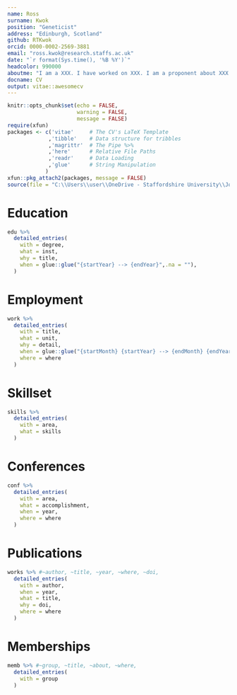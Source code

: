 ```yaml
---
name: Ross
surname: Kwok
position: "Geneticist"
address: "Edinburgh, Scotland"
github: RTKwok
orcid: 0000-0002-2569-3881
email: "ross.kwok@research.staffs.ac.uk"
date: "`r format(Sys.time(), '%B %Y')`"
headcolor: 990000
aboutme: "I am a XXX. I have worked on XXX. I am a proponent about XXX. This CV is version controlled and compiled with code."
docname: CV
output: vitae::awesomecv
---
```


```r
knitr::opts_chunk$set(echo = FALSE,
                      warning = FALSE,
                      message = FALSE)
require(xfun)
packages <- c('vitae'     # The CV's LaTeX Template
             ,'tibble'    # Data structure for tribbles
             ,'magrittr'  # The Pipe %>%
             ,'here'      # Relative File Paths
             ,'readr'     # Data Loading
             ,'glue'      # String Manipulation
            )
xfun::pkg_attach2(packages, message = FALSE)
source(file = "C:\\Users\\user\\OneDrive - Staffordshire University\\Job CV 2022\\Ross_K_CV\\Data\\rossCV_data.r")
```

# Education

```r
edu %>%
  detailed_entries(
    with = degree,
    what = inst,
    why = title,
    when = glue::glue("{startYear} --> {endYear}",.na = ""),
  )
```

# Employment

```r
work %>%
  detailed_entries(
    with = title,
    what = unit,
    why = detail,
    when = glue::glue("{startMonth} {startYear} --> {endMonth} {endYear}",.na = ""),
    where = where
  )
```

# Skillset

```r
skills %>%
  detailed_entries(
    with = area,
    what = skills
  )
```

# Conferences

```r
conf %>%
  detailed_entries(
    with = area,
    what = accomplishment,
    when = year,
    where = where
  )
```

# Publications

```r
works %>% #~author, ~title, ~year, ~where, ~doi,
  detailed_entries(
    with = author,
    when = year,
    what = title,
    why = doi,
    where = where
  )
```

# Memberships

```r
memb %>% #~group, ~title, ~about, ~where,
  detailed_entries(
    with = group
  )
```

